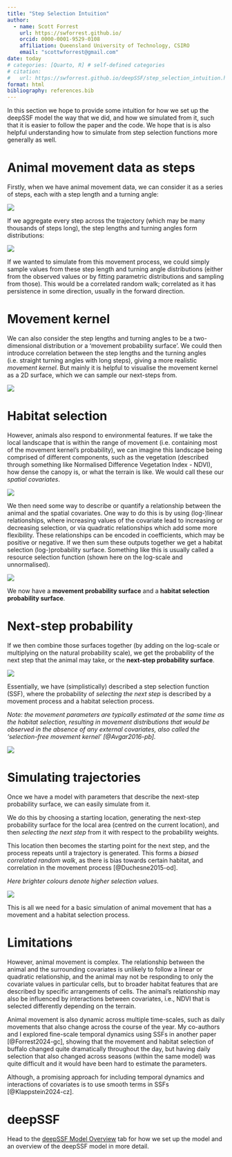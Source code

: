 ```yaml
---
title: "Step Selection Intuition"
author:
  - name: Scott Forrest
    url: https://swforrest.github.io/
    orcid: 0000-0001-9529-0108
    affiliation: Queensland University of Technology, CSIRO
    email: "scottwforrest@gmail.com"
date: today
# categories: [Quarto, R] # self-defined categories
# citation: 
#   url: https://swforrest.github.io/deepSSF/step_selection_intuition.html
format: html
bibliography: references.bib
---
```


In this section we hope to provide some intuition for how we set up the deepSSF model the way that we did, and how we simulated from it, such that it is easier to follow the paper and the code. We hope that is is also helpful understanding how to simulate from step selection functions more generally as well.


# Animal movement data as steps

Firstly, when we have animal movement data, we can consider it as a series of steps, each with a step length and a turning angle:

![](figures\movement_steps.png)

If we aggregate every step across the trajectory (which may be many thousands of steps long), the step lengths and turning angles form distributions:

![](figures\movement_distributions.png)

If we wanted to simulate from this movement process, we could simply sample values from these step length and turning angle distributions (either from the observed values or by fitting parametric distributions and sampling from those). This would be a correlated random walk; correlated as it has persistence in some direction, usually in the forward direction. 


# Movement kernel

We can also consider the step lengths and turning angles to be a two-dimensional distribution or a 'movement probability surface'. We could then introduce correlation between the step lengths and the turning angles (i.e. straight turning angles with long steps), giving a more realistic *movement kernel*. But mainly it is helpful to visualise the movement kernel as a 2D surface, which we can sample our next-steps from.

![](figures\movement_kernel.png)


# Habitat selection

However, animals also respond to environmental features. If we take the local landscape that is within the range of movement (i.e. containing most of the movement kernel's probability), we can imagine this landscape being comprised of different components, such as the vegetation (described through something like Normalised Difference Vegetation Index - NDVI), how dense the canopy is, or what the terrain is like. We would call these our *spatial covariates*.

![](figures\local_habitat.png)

We then need some way to describe or quantify a relationship between the animal and the spatial covariates. One way to do this is by using (log-)linear relationships, where increasing values of the covariate lead to increasing or decreasing selection, or via quadratic relationships which add some more flexibility. These relationships can be encoded in coefficients, which may be positive or negative. If we then sum these outputs together we get a habitat selection (log-)probability surface. Something like this is usually called a resource selection function (shown here on the log-scale and unnormalised).

![](figures\local_rsf.png)

We now have a **movement probability surface** and a **habitat selection probability surface**.


# Next-step probability

If we then combine those surfaces together (by adding on the log-scale or multiplying on the natural probability scale), we get the probability of the next step that the animal may take, or the **next-step probability surface**.

![](figures\ssf_surfaces.png)

Essentially, we have (simplistically) described a step selection function (SSF), where the probability of *selecting the next step* is described by a movement process and a habitat selection process. 

*Note: the movement parameters are typically estimated at the same time as the habitat selection, resulting in movement distributions that would be observed in the absence of any external covariates, also called the 'selection-free movement kernel' [@Avgar2016-pb].*

![](figures\ssf.png)


# Simulating trajectories

Once we have a model with parameters that describe the next-step probability surface, we can easily simulate from it. 

We do this by choosing a starting location, generating the next-step probability surface for the local area (centred on the current location), and then *selecting the next step* from it with respect to the probability weights. 

This location then becomes the starting point for the next step, and the process repeats until a trajectory is generated. This forms a *biased correlated random walk*, as there is bias towards certain habitat, and correlation in the movement process [@Duchesne2015-od].

*Here brighter colours denote higher selection values.*

![](figures/gif1_20230316.gif)

This is all we need for a basic simulation of animal movement that has a movement and a habitat selection process. 


# Limitations

However, animal movement is complex. The relationship between the animal and the surrounding covariates is unlikely to follow a linear or quadratic relationship, and the animal may not be responding to only the covariate values in particular cells, but to broader habitat features that are described by specific arrangements of cells. The animal's relationship may also be influenced by interactions between covariates, i.e., NDVI that is selected differently depending on the terrain.

Animal movement is also dynamic across multiple time-scales, such as daily movements that also change across the course of the year. My co-authors and I explored fine-scale temporal dynamics using SSFs in another paper [@Forrest2024-gc], showing that the movement and habitat selection of buffalo changed quite dramatically throughout the day, but having daily selection that also changed across seasons (within the same model) was quite difficult and it would have been hard to estimate the parameters.

Although, a promising approach for including temporal dynamics and interactions of covariates is to use smooth terms in SSFs [@Klappstein2024-cz].


# deepSSF

Head to the [deepSSF Model Overview](deepSSF_model_overview.qmd) tab for how we set up the model and an overview of the deepSSF model in more detail.

